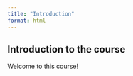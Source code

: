 ```yaml
---
title: "Introduction"
format: html
---
```


## Introduction to the course

Welcome to this course!

